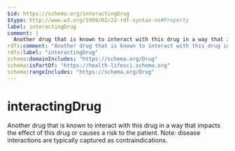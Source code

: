 ```yaml
---
$id: https://schema.org/interactingDrug
$type: http://www.w3.org/1999/02/22-rdf-syntax-ns#Property
label: interactingDrug
comment: |
  Another drug that is known to interact with this drug in a way that impacts the effect of this drug or causes a risk to the patient. Note: disease interactions are typically captured as contraindications.
rdfs:comment: "Another drug that is known to interact with this drug in a way that impacts the effect of this drug or causes a risk to the patient. Note: disease interactions are typically captured as contraindications."
rdfs:label: "interactingDrug"
schema:domainIncludes: "https://schema.org/Drug"
schema:isPartOf: "https://health-lifesci.schema.org"
schema:rangeIncludes: "https://schema.org/Drug"
---
```


# interactingDrug

Another drug that is known to interact with this drug in a way that impacts the effect of this drug or causes a risk to the patient. Note: disease interactions are typically captured as contraindications.

